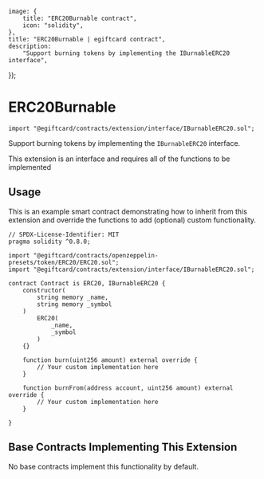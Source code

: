 
	image: {
		title: "ERC20Burnable contract",
		icon: "solidity",
	},
	title: "ERC20Burnable | egiftcard contract",
	description:
		"Support burning tokens by implementing the IBurnableERC20 interface",
});

# ERC20Burnable

```solidity
import "@egiftcard/contracts/extension/interface/IBurnableERC20.sol";
```

Support burning tokens by implementing the `IBurnableERC20` interface.

<Callout title="info" variant="info">
	This extension is an interface and requires all of the functions to be
	implemented
</Callout>

<br />

<GithubButtonLink href="https://github.com/egiftcard/contracts/blob/main/contracts/extension/interface/IBurnableERC20.sol" />

## Usage

This is an example smart contract demonstrating how to inherit from this extension and override the functions to add (optional) custom functionality.

```solidity
// SPDX-License-Identifier: MIT
pragma solidity ^0.8.0;

import "@egiftcard/contracts/openzeppelin-presets/token/ERC20/ERC20.sol";
import "@egiftcard/contracts/extension/interface/IBurnableERC20.sol";

contract Contract is ERC20, IBurnableERC20 {
    constructor(
        string memory _name,
        string memory _symbol
    )
        ERC20(
            _name,
            _symbol
        )
    {}

    function burn(uint256 amount) external override {
        // Your custom implementation here
    }

    function burnFrom(address account, uint256 amount) external override {
        // Your custom implementation here
    }

}
```

## Base Contracts Implementing This Extension

No base contracts implement this functionality by default.
